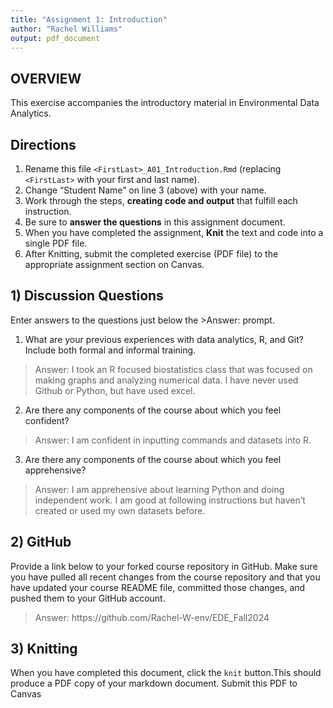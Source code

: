 ```yaml
---
title: "Assignment 1: Introduction"
author: "Rachel Williams"
output: pdf_document
---
```


## OVERVIEW

This exercise accompanies the introductory material in Environmental Data Analytics. 

## Directions
1.  Rename this file `<FirstLast>_A01_Introduction.Rmd` (replacing `<FirstLast>` with your first and last name).
2.  Change "Student Name" on line 3 (above) with your name.
3.  Work through the steps, **creating code and output** that fulfill each instruction.
4.  Be sure to **answer the questions** in this assignment document.
5.  When you have completed the assignment, **Knit** the text and code into a single PDF file.
6.  After Knitting, submit the completed exercise (PDF file) to the appropriate assignment section on Canvas.


## 1) Discussion Questions
Enter answers to the questions just below the >Answer: prompt.

1. What are your previous experiences with data analytics, R, and Git? Include both formal and informal training.

> Answer: I took an R focused biostatistics class that was focused on making graphs and analyzing numerical data. I have never used Github or Python, but have used excel. 

2. Are there any components of the course about which you feel confident?

> Answer: I am confident in inputting commands and datasets into R. 

3. Are there any components of the course about which you feel apprehensive?

> Answer: I am apprehensive about learning Python and doing independent work. I am good at following instructions but haven't created or used my own datasets before. 


## 2) GitHub

Provide a link below to your forked course repository in GitHub. Make sure you have pulled all recent changes from the course repository and that you have updated your course README file, committed those changes, and pushed them to your GitHub account. 

> Answer: https://github.com/Rachel-W-env/EDE_Fall2024

## 3) Knitting
When you have completed this document, click the `knit` button.This should produce a PDF copy of your markdown document. Submit this PDF to Canvas 
